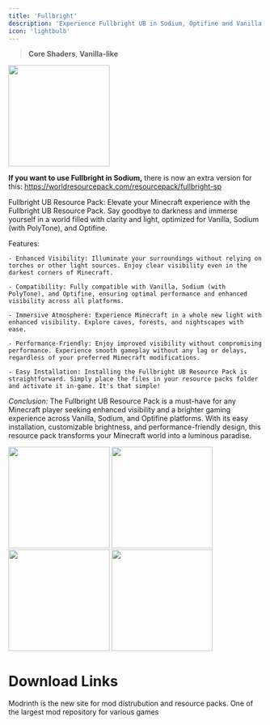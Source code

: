 ```yaml
---
title: 'Fullbright'
description: 'Experience Fullbright UB in Sodium, Optifine and Vanilla'
icon: 'lightbulb'
---
```


> <Icon icon="microchip" iconType="regular" /> **Core Shaders**, <Icon icon="ice-cream" iconType="regular" /> **Vanilla-like** 

<img height="200" noZoom src="/images/fub-banner.png" />

<Tip>**If you want to use Fullbright in Sodium,** there is now an extra version for this: https://worldresourcepack.com/resourcepack/fullbright-sp</Tip>

Fullbright UB Resource Pack: Elevate your Minecraft experience with the Fullbright UB Resource Pack. Say goodbye to darkness and immerse yourself in a world filled with clarity and light, optimized for Vanilla, Sodium (with PolyTone), and Optifine. 

Features:

    - Enhanced Visibility: Illuminate your surroundings without relying on torches or other light sources. Enjoy clear visibility even in the darkest corners of Minecraft.

    - Compatibility: Fully compatible with Vanilla, Sodium (with PolyTone), and Optifine, ensuring optimal performance and enhanced visibility across all platforms.

    - Immersive Atmosphere: Experience Minecraft in a whole new light with enhanced visibility. Explore caves, forests, and nightscapes with ease.

    - Performance-Friendly: Enjoy improved visibility without compromising performance. Experience smooth gameplay without any lag or delays, regardless of your preferred Minecraft modifications.

    - Easy Installation: Installing the Fullbright UB Resource Pack is straightforward. Simply place the files in your resource packs folder and activate it in-game. It's that simple!

*Conclusion:* The Fullbright UB Resource Pack is a must-have for any Minecraft player seeking enhanced visibility and a brighter gaming experience across Vanilla, Sodium, and Optifine platforms. With its easy installation, customizable brightness, and performance-friendly design, this resource pack transforms your Minecraft world into a luminous paradise. 

<img height="200" noZoom src="/images/fub-1.png" />
<img height="200" noZoom src="/images/fub-2.png" />
<img height="200" noZoom src="/images/fub-3.png" />
<img height="200" noZoom src="/images/fub-4.png" />

# Download Links

<CardGroup cols={2}>
  <Card 
    title="Modrinth Download Link"
    icon= "download"
    href="https://modrinth.com/resourcepack/fullbright-ub"
  >
    Modrinth is the new site for mod distrubution and resource packs.
  </Card>
  <Card
    title="Curseforge Download Link"
    icon="download"
    href="https://www.curseforge.com/minecraft/texture-packs/fullbright-ub"
  >
    One of the largest mod repository for various games
  </Card>
</CardGroup>

